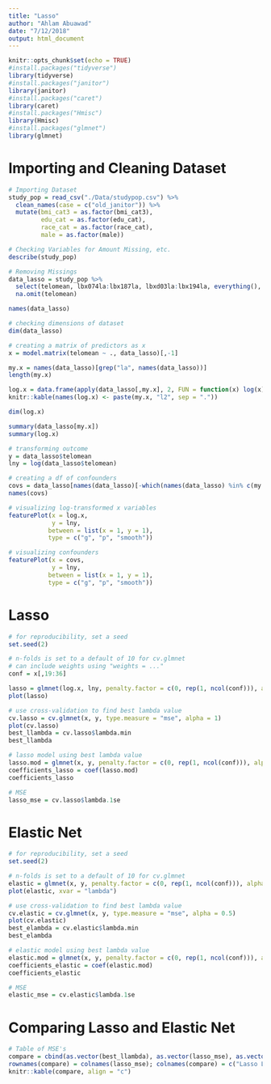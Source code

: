 ```yaml
---
title: "Lasso"
author: "Ahlam Abuawad"
date: "7/12/2018"
output: html_document
---
```


```r
knitr::opts_chunk$set(echo = TRUE)
#install.packages("tidyverse")
library(tidyverse)
#install.packages("janitor")
library(janitor)
#install.packages("caret")
library(caret)
#install.packages("Hmisc")
library(Hmisc)
#install.packages("glmnet")
library(glmnet)
```

# Importing and Cleaning Dataset

```r
# Importing Dataset
study_pop = read_csv("./Data/studypop.csv") %>% 
  clean_names(case = c("old_janitor")) %>% 
  mutate(bmi_cat3 = as.factor(bmi_cat3),
         edu_cat = as.factor(edu_cat),
         race_cat = as.factor(race_cat),
         male = as.factor(male)) 

# Checking Variables for Amount Missing, etc.
describe(study_pop)

# Removing Missings
data_lasso = study_pop %>% 
  select(telomean, lbx074la:lbx187la, lbxd03la:lbx194la, everything(), -seqn) %>% 
  na.omit(telomean)

names(data_lasso)

# checking dimensions of dataset
dim(data_lasso)

# creating a matrix of predictors as x
x = model.matrix(telomean ~ ., data_lasso)[,-1]

my.x = names(data_lasso)[grep("la", names(data_lasso))]
length(my.x)

log.x = data.frame(apply(data_lasso[,my.x], 2, FUN = function(x) log(x)))
knitr::kable(names(log.x) <- paste(my.x, "l2", sep = "."))

dim(log.x)

summary(data_lasso[my.x])
summary(log.x)

# transforming outcome
y = data_lasso$telomean
lny = log(data_lasso$telomean)

# creating a df of confounders
covs = data_lasso[names(data_lasso)[-which(names(data_lasso) %in% c(my.x, "telomean", "seqn"))]]
names(covs)

# visualizing log-transformed x variables
featurePlot(x = log.x,
            y = lny,
           between = list(x = 1, y = 1), 
           type = c("g", "p", "smooth"))

# visualizing confounders
featurePlot(x = covs,
            y = lny,
           between = list(x = 1, y = 1), 
           type = c("g", "p", "smooth"))
```

# Lasso

```r
# for reproducibility, set a seed
set.seed(2)

# n-folds is set to a default of 10 for cv.glmnet
# can include weights using "weights = ..."
conf = x[,19:36]

lasso = glmnet(log.x, lny, penalty.factor = c(0, rep(1, ncol(conf))), alpha = 1)
plot(lasso)

# use cross-validation to find best lambda value
cv.lasso = cv.glmnet(x, y, type.measure = "mse", alpha = 1)
plot(cv.lasso)
best_llambda = cv.lasso$lambda.min
best_llambda

# lasso model using best lambda value
lasso.mod = glmnet(x, y, penalty.factor = c(0, rep(1, ncol(conf))), alpha = 1, lambda = best_llambda)
coefficients_lasso = coef(lasso.mod)
coefficients_lasso

# MSE
lasso_mse = cv.lasso$lambda.1se
```

# Elastic Net

```r
# for reproducibility, set a seed
set.seed(2)

# n-folds is set to a default of 10 for cv.glmnet
elastic = glmnet(x, y, penalty.factor = c(0, rep(1, ncol(conf))), alpha = 0.5)
plot(elastic, xvar = "lambda")

# use cross-validation to find best lambda value
cv.elastic = cv.glmnet(x, y, type.measure = "mse", alpha = 0.5)
plot(cv.elastic)
best_elambda = cv.elastic$lambda.min
best_elambda

# elastic model using best lambda value
elastic.mod = glmnet(x, y, penalty.factor = c(0, rep(1, ncol(conf))), alpha = 0.5, lambda = best_elambda)
coefficients_elastic = coef(elastic.mod)
coefficients_elastic

# MSE
elastic_mse = cv.elastic$lambda.1se
```

# Comparing Lasso and Elastic Net

```r
# Table of MSE's
compare = cbind(as.vector(best_llambda), as.vector(lasso_mse), as.vector(best_elambda), as.vector(elastic_mse))
rownames(compare) = colnames(lasso_mse); colnames(compare) = c("Lasso Lambda", "Lasso Test MSE", "Elastic Lambda", "Elastic Net Test MSE")
knitr::kable(compare, align = "c")
```